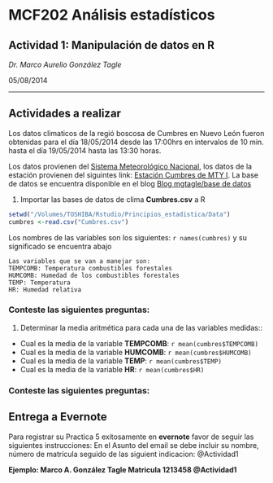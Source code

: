 
# MCF202 Análisis estadísticos
## Actividad 1: Manipulación de datos en R

_Dr. Marco Aurelio González Tagle_ 

05/08/2014

-------------------


## Actividades a realizar

Los datos climaticos de la regió boscosa  de Cumbres en Nuevo León fueron obtenidas para el día 18/05/2014 desde las 17:00hrs en intervalos de 10 min. hasta el día 19/05/2014 hasta las 13:30 horas. 

Los datos provienen del [Sistema Meteorológico Nacional](http://smn.cna.gob.mx/emas/), los datos de la estación provienen del siguintes link: [Estación Cumbres de MTY I](http://smn.cna.gob.mx/emas/txt/NL10_10M.TXT). La base de datos se encuentra disponible en el blog [Blog mgtagle/base de datos](http://wp.me/p145K0-7s)

1. Importar las bases de datos de clima **Cumbres.csv** a R
```r
setwd("/Volumes/TOSHIBA/Rstudio/Principios_estadistica/Data")
cumbres <-read.csv("Cumbres.csv")
```

Los nombres de las variables son los siguientes: `r names(cumbres)` y su significado se encuentra abajo

```
Las variables que se van a manejar son: 
TEMPCOMB: Temperatura combustibles forestales
HUMCOMB: Humedad de los combustibles forestales
TEMP: Temperatura
HR: Humedad relativa
```

### Conteste las siguientes preguntas:

1. Determinar la media aritmética para cada una de las variables medidas::
  * Cual es la media de la variable **TEMPCOMB**: `r mean(cumbres$TEMPCOMB)`
  * Cual es la media de la variable **HUMCOMB**: `r mean(cumbres$HUMCOMB)`
  * Cual es la media de la variable **TEMP**: `r mean(cumbres$TEMP)`
  * Cual es la media de la variable **HR**: `r mean(cumbres$HR)`


### Conteste las siguientes preguntas:





## Entrega a Evernote 
Para registrar su Practica 5 exitosamente en **evernote** favor de seguir las siguientes instrucciones:
En el Asunto del email se debe incluir su nombre, número de matrícula seguido de las siguient indicacion: @Actividad1 

**Ejemplo: Marco A. González Tagle Matricula 1213458 @Actividad1**
